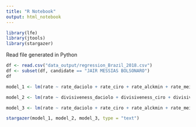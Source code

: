 ```yaml
---
title: "R Notebook"
output: html_notebook
---
```


```r
library(lfe)
library(jtools)
library(stargazer)
```


Read file generated in Python
```r
df <- read.csv("data_output/regression_Brazil_2018.csv")
df <- subset(df, candidate == "JAIR MESSIAS BOLSONARO")
df
```

```r
model_1 <- lm(rate ~ rate_daciolo + rate_ciro + rate_alckmin + rate_meirelles + rate_bolsonaro + rate_amoedo, data = df)

model_2 <- lm(rate ~ divisiveness_daciolo + divisiveness_ciro + divisiveness_haddad + divisiveness_alckmin + divisiveness_meirelles + divisiveness_bolsonaro + divisiveness_amoedo, data = df)

model_3 <- lm(rate ~ rate_daciolo + rate_ciro + rate_alckmin + rate_meirelles + rate_bolsonaro + rate_amoedo + divisiveness_daciolo + divisiveness_daciolo + divisiveness_ciro + divisiveness_haddad + divisiveness_alckmin + divisiveness_meirelles + divisiveness_bolsonaro + divisiveness_amoedo, data = df)

stargazer(model_1, model_2, model_3, type = "text")

```